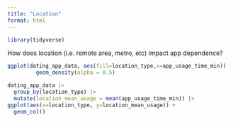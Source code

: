 ```yaml
---
title: "Location"
format: html
---
```


```r
library(tidyverse)
```


How does location (i.e. remote area, metro, etc) impact app dependence? 
```r
ggplot(dating_app_data, aes(fill=location_type,x=app_usage_time_min)) +
         geom_density(alpha = 0.5)

dating_app_data |>
  group_by(location_type) |>
  mutate(location_mean_usage = mean(app_usage_time_min)) |>
ggplot(aes(x=location_type, y=location_mean_usage)) +
  geom_col()
```
